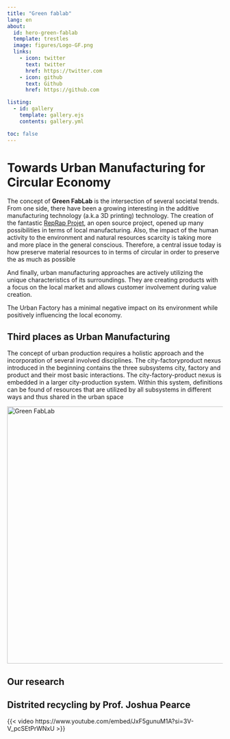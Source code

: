 ```yaml
---
title: "Green fablab"
lang: en
about:
  id: hero-green-fablab
  template: trestles
  image: figures/Logo-GF.png
  links:
    - icon: twitter
      text: twitter
      href: https://twitter.com
    - icon: github
      text: Github
      href: https://github.com

listing:
  - id: gallery
    template: gallery.ejs
    contents: gallery.yml

toc: false      
---
```



:::{#hero-green-fablab}

# Towards Urban Manufacturing for Circular Economy

The concept of **Green FabLab** is the intersection of several societal trends.
From one side, there have been a growing interesting in the additive manufacturing technology (a.k.a 3D printing) technology.
The creation of the fantastic [RepRap Projet](https://reprap.org/), an open source project, opened up many possibilities in terms of local manufacturing.
Also, the impact of the human activity to the environment and natural resources scarcity is taking more and more place in the general conscious. Therefore, a central issue today is how preserve material resources  to in terms of circular in order to preserve the as much as possible

And finally, urban manufacturing approaches are actively utilizing the unique characteristics of its surroundings. 
They are creating products with a focus on the local market and allows customer involvement during value creation. 

The Urban Factory has a minimal negative impact on its environment while positively influencing the local economy.
:::



## Third places as Urban Manufacturing 

::: {layout="[40,60]"}


The concept of urban production requires a holistic approach and the incorporation of several involved disciplines. The city-factoryproduct nexus introduced in the beginning contains the three subsystems city, factory and product and their most basic interactions. The city-factory-product nexus is embedded in a larger city-production system. Within this system, definitions can be found of resources that are utilized by all subsystems in different ways and thus shared in the urban space


:::{}
<a data-flickr-embed="true" href="https://www.flickr.com/photos/195910988@N02/albums/72177720305004914" title="Green FabLab"><img src="https://live.staticflickr.com/65535/52608601548_61666220b0_c.jpg" width="800" height="600" alt="Green FabLab"></a><script async src="//embedr.flickr.com/assets/client-code.js" charset="utf-8"></script>

:::

:::



## Our research

::: {#gallery}
:::



## Distrited recycling by Prof. Joshua Pearce

{{< video https://www.youtube.com/embed/JxF5gunuM1A?si=3V-V_pcSEtPrWNxU >}}



<!-- 
## Our pedagogical projects

testin -->


